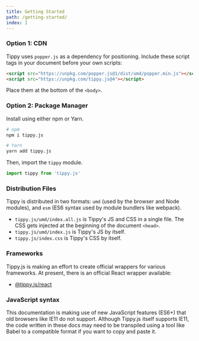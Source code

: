 ```yaml
---
title: Getting Started
path: /getting-started/
index: 1
---
```


### Option 1: CDN

Tippy uses `popper.js` as a dependency for positioning. Include these script
tags in your document before your own scripts:

```html
<script src="https://unpkg.com/popper.js@1/dist/umd/popper.min.js"></script>
<script src="https://unpkg.com/tippy.js@4"></script>
```

Place them at the bottom of the `<body>`.

### Option 2: Package Manager

Install using either npm or Yarn.

```bash
# npm
npm i tippy.js

# Yarn
yarn add tippy.js
```

Then, import the `tippy` module.

```js
import tippy from 'tippy.js'
```

### Distribution Files

Tippy is distributed in two formats: `umd` (used by the browser and Node
modules), and `esm` (ES6 syntax used by module bundlers like webpack).

- `tippy.js/umd/index.all.js` is Tippy's JS and CSS in a single file. The CSS
  gets injected at the beginning of the document `<head>`.
- `tippy.js/umd/index.js` is Tippy's JS by itself.
- `tippy.js/index.css` is Tippy's CSS by itself.

### Frameworks

Tippy.js is making an effort to create official wrappers for various frameworks.
At present, there is an official React wrapper available:

- [@tippy.js/react](https://github.com/atomiks/tippy.js-react)

### JavaScript syntax

This documentation is making use of new JavaScript features (ES6+) that old
browsers like IE11 do not support. Although Tippy.js itself supports IE11, the
code written in these docs may need to be transpiled using a tool like Babel to
a compatible format if you want to copy and paste it.
